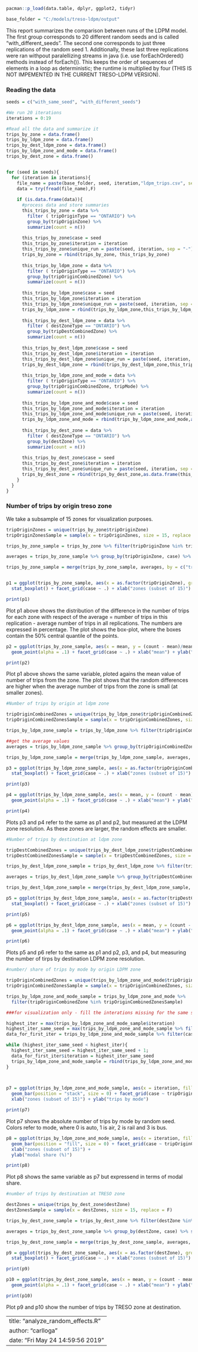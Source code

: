 
```r
pacman::p_load(data.table, dplyr, ggplot2, tidyr)

base_folder = "C:/models/treso-ldpm/output"
```

This report summarizes the comparison between runs of the LDPM model. The first group corresponds to 20 different
random seeds and is called "with_different_seeds". The second one corresponds to just three replications of the random
seed 1. Additionally, these last three replications were ran withpout paralellizing streams in java (i.e. use forEachOrdered() 
methods instead of forEach()). This keeps the order of sequences of elements in a loop as deterministic; the runtime is 
multiplied by four (THIS IS NOT IMPEMENTED IN THE CURRENT TRESO-LDPM VERSION).  

### Reading the data

```r
seeds = c("with_same_seed", "with_different_seeds")

#We run 20 iterations
iterations = 0:19

#Read all the data and summarize it
trips_by_zone = data.frame()
trips_by_ldpm_zone = data.frame()
trips_by_dest_ldpm_zone = data.frame()
trips_by_ldpm_zone_and_mode = data.frame()
trips_by_dest_zone = data.frame()


for (seed in seeds){
  for (iteration in iterations){
    file_name = paste(base_folder, seed, iteration,"ldpm_trips.csv", sep = "/" )
    data = try(fread(file_name),F)
    
    if (is.data.frame(data)){
      #process data and store summaries
      this_trips_by_zone = data %>%
        filter ( tripOriginType == "ONTARIO") %>%
        group_by(tripOriginZone) %>%
        summarize(count = n())
      
      this_trips_by_zone$case = seed
      this_trips_by_zone$iteration = iteration
      this_trips_by_zone$unique_run = paste(seed, iteration, sep = "-")
      trips_by_zone = rbind(trips_by_zone, this_trips_by_zone)
      
      this_trips_by_ldpm_zone = data %>%
        filter ( tripOriginType == "ONTARIO") %>%
        group_by(tripOriginCombinedZone) %>%
        summarize(count = n())
      
      this_trips_by_ldpm_zone$case = seed
      this_trips_by_ldpm_zone$iteration = iteration
      this_trips_by_ldpm_zone$unique_run = paste(seed, iteration, sep = "-")
      trips_by_ldpm_zone = rbind(trips_by_ldpm_zone,this_trips_by_ldpm_zone)
      
      this_trips_by_dest_ldpm_zone = data %>%
        filter ( destZoneType == "ONTARIO") %>%
        group_by(tripDestCombinedZone) %>%
        summarize(count = n())
      
      this_trips_by_dest_ldpm_zone$case = seed
      this_trips_by_dest_ldpm_zone$iteration = iteration
      this_trips_by_dest_ldpm_zone$unique_run = paste(seed, iteration, sep = "-")
      trips_by_dest_ldpm_zone = rbind(trips_by_dest_ldpm_zone,this_trips_by_dest_ldpm_zone)
      
      this_trips_by_ldpm_zone_and_mode = data %>%
        filter ( tripOriginType == "ONTARIO") %>%
        group_by(tripOriginCombinedZone, tripMode) %>%
        summarize(count = n())
      
      this_trips_by_ldpm_zone_and_mode$case = seed
      this_trips_by_ldpm_zone_and_mode$iteration = iteration
      this_trips_by_ldpm_zone_and_mode$unique_run = paste(seed, iteration, sep = "-")
      trips_by_ldpm_zone_and_mode = rbind(trips_by_ldpm_zone_and_mode,as.data.frame(this_trips_by_ldpm_zone_and_mode))
      
      this_trips_by_dest_zone = data %>%
        filter ( destZoneType == "ONTARIO") %>%
        group_by(destZone) %>%
        summarize(count = n())
      
      this_trips_by_dest_zone$case = seed
      this_trips_by_dest_zone$iteration = iteration
      this_trips_by_dest_zone$unique_run = paste(seed, iteration, sep = "-")
      trips_by_dest_zone = rbind(trips_by_dest_zone,as.data.frame(this_trips_by_dest_zone))
    }
  }
}
```

### Number of trips by origin treso zone

We take a subsample of 15 zones for visualization purposes.

```r
tripOriginZones = unique(trips_by_zone$tripOriginZone)
tripOriginZonesSample = sample(x = tripOriginZones, size = 15, replace = F)

trips_by_zone_sample = trips_by_zone %>% filter(tripOriginZone %in% tripOriginZonesSample)

averages = trips_by_zone_sample %>% group_by(tripOriginZone, case) %>% summarize(mean = mean(count))

trips_by_zone_sample = merge(trips_by_zone_sample, averages, by = c("tripOriginZone", "case"))


p1 = ggplot(trips_by_zone_sample, aes(x = as.factor(tripOriginZone), group=tripOriginZone, y = (count - mean)/mean*100)) +
  stat_boxplot() + facet_grid(case ~ .) + xlab("zones (subset of 15)") + ylab("differences (%)")

print(p1)
```

Plot p1 above shows the distribution of the difference in the number of trips for each zone with respect of the 
average = number of trips in this replication - average number of trips in all replications. The numbers are expressed in
percentage. The plot shows the box-plot, where the boxes contain the 50% central quantile of the points. 

```r
p2 = ggplot(trips_by_zone_sample, aes(x = mean, y = (count - mean)/mean*100)) +
  geom_point(alpha = .1) + facet_grid(case ~ .) + xlab("mean") + ylab("differences (%)")

print(p2)
```

Plot p1 above shows the same variable, ploted agains the mean value of number of trips from the zone. The plot shows that 
the random differences are higher when the average number of trips from the zone is small (at smaller zones). 

```r
#Number of trips by origin at ldpm zone

tripOriginCombinedZones = unique(trips_by_ldpm_zone$tripOriginCombinedZone)
tripOriginCombinedZonesSample = sample(x = tripOriginCombinedZones, size = 15, replace = F)

trips_by_ldpm_zone_sample = trips_by_ldpm_zone %>% filter(tripOriginCombinedZone %in% tripOriginCombinedZonesSample)

##get the average values
averages = trips_by_ldpm_zone_sample %>% group_by(tripOriginCombinedZone, case) %>% summarize(mean = mean(count))

trips_by_ldpm_zone_sample = merge(trips_by_ldpm_zone_sample, averages, by = c("tripOriginCombinedZone", "case"))

p3 = ggplot(trips_by_ldpm_zone_sample, aes(x = as.factor(tripOriginCombinedZone), group=tripOriginCombinedZone, y = (count - mean)/mean*100)) +
  stat_boxplot() + facet_grid(case ~ .) + xlab("zones (subset of 15)") + ylab("differences (%)")

print(p3)

p4 = ggplot(trips_by_ldpm_zone_sample, aes(x = mean, y = (count - mean)/mean*100)) +
  geom_point(alpha = .1) + facet_grid(case ~ .) + xlab("mean") + ylab("differences (%)")

print(p4)
```

Plots p3 and p4 refer to the same as p1 and p2, but measured at the LDPM zone resolution. As these zones are larger, the 
random effects are smaller. 

```r
#Number of trips by destination at ldpm zone

tripDestCombinedZones = unique(trips_by_dest_ldpm_zone$tripDestCombinedZone)
tripDestCombinedZonesSample = sample(x = tripDestCombinedZones, size = 15, replace = F)

trips_by_dest_ldpm_zone_sample = trips_by_dest_ldpm_zone %>% filter(tripDestCombinedZone %in% tripDestCombinedZonesSample)

averages = trips_by_dest_ldpm_zone_sample %>% group_by(tripDestCombinedZone, case) %>% summarize(mean = mean(count))

trips_by_dest_ldpm_zone_sample = merge(trips_by_dest_ldpm_zone_sample, averages, by = c("tripDestCombinedZone", "case"))

p5 = ggplot(trips_by_dest_ldpm_zone_sample, aes(x = as.factor(tripDestCombinedZone), group=tripDestCombinedZone, y = (count - mean)/mean*100)) +
  stat_boxplot() + facet_grid(case ~ .) + xlab("zones (subset of 15)") + ylab("differences (%)")

print(p5)

p6 = ggplot(trips_by_dest_ldpm_zone_sample, aes(x = mean, y = (count - mean)/mean*100)) +
  geom_point(alpha = .1) + facet_grid(case ~ .) + xlab("mean") + ylab("differences (%)")

print(p6)
```

Plots p5 and p6 refer to the same as p1 and p2, p3, and p4, but measuring the number of tirps by destination
LDPM zone resolution. 

```r
#number/ share of trips by mode by origin LDPM zone

tripOriginCombinedZones = unique(trips_by_ldpm_zone_and_mode$tripOriginCombinedZone)
tripOriginCombinedZonesSample = sample(x = tripOriginCombinedZones, size = 10, replace = F)

trips_by_ldpm_zone_and_mode_sample = trips_by_ldpm_zone_and_mode %>%
  filter(tripOriginCombinedZone %in% tripOriginCombinedZonesSample)

###for visualization only - fill the interations missing for the same seed case, if neeed. 

highest_iter = max(trips_by_ldpm_zone_and_mode_sample$iteration)
highest_iter_same_seed = max(trips_by_ldpm_zone_and_mode_sample %>% filter(case == "with_same_seed") %>% select(iteration))
data_for_first_iter = trips_by_ldpm_zone_and_mode_sample %>% filter(case == "with_same_seed", iteration == 1)

while (highest_iter_same_seed < highest_iter){
  highest_iter_same_seed = highest_iter_same_seed + 1; 
  data_for_first_iter$iteration = highest_iter_same_seed
  trips_by_ldpm_zone_and_mode_sample = rbind(trips_by_ldpm_zone_and_mode_sample, data_for_first_iter)
}
  


p7 = ggplot(trips_by_ldpm_zone_and_mode_sample, aes(x = iteration, fill = as.factor(tripMode), weight = count, width=0)) +
  geom_bar(position = "stack", size = 0) + facet_grid(case ~ tripOriginCombinedZone, scale = "free_x") + 
  xlab("zones (subset of 15)") + ylab("trips by mode")

print(p7)
```

Plot p7 shows the absolute number of trips by mode by random seed. Colors refer to mode, where 0 is auto, 1
 is air, 2 is rail and 3 is bus.

```r
p8 = ggplot(trips_by_ldpm_zone_and_mode_sample, aes(x = iteration, fill = as.factor(tripMode), weight = count, width=0)) +
  geom_bar(position = "fill", size = 0) + facet_grid(case ~ tripOriginCombinedZone, scale = "free_x") +
  xlab("zones (subset of 15)") +
  ylab("modal share (%)")

print(p8)
```

Plot p8 shows the same variable as p7 but expressend in terms of modal share.

```r
#number of trips by destination at TRESO zone

destZones = unique(trips_by_dest_zone$destZone)
destZonesSample = sample(x = destZones, size = 15, replace = F)

trips_by_dest_zone_sample = trips_by_dest_zone %>% filter(destZone %in% destZonesSample)

averages = trips_by_dest_zone_sample %>% group_by(destZone, case) %>% summarize(mean = mean(count))

trips_by_dest_zone_sample = merge(trips_by_dest_zone_sample, averages, by = c("destZone", "case"))

p9 = ggplot(trips_by_dest_zone_sample, aes(x = as.factor(destZone), group=destZone, y = (count - mean)/mean*100)) +
  stat_boxplot() + facet_grid(case ~ .) + xlab("zones (subset of 15)") + ylab("differences (%)")

print(p9)

p10 = ggplot(trips_by_dest_zone_sample, aes(x = mean, y = (count - mean)/mean*100)) +
  geom_point(alpha = .1) + facet_grid(case ~ .) + xlab("mean") + ylab("differences (%)")

print(p10)
```

Plot p9 and p10 show the number of trips by TRESO zone at destination.

---
title: "analyze_random_effects.R"
author: "carlloga"
date: "Fri May 24 14:59:56 2019"
---

